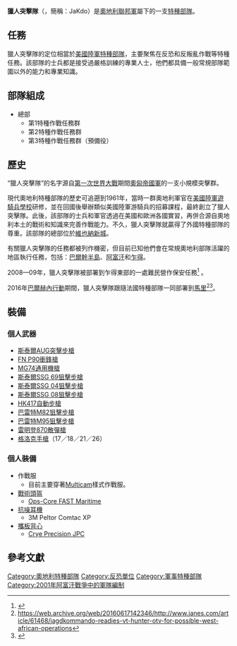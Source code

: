 {{NoteTA
|G1=Military
|G2=Firearms
|G3=Country
|G4=Unit
}}
{{Infobox military unit
| unit_name = 獵人突擊隊
| native_name = Jagdkommando
| image = Jagdkommando Truppenabzeichen.jpg
| image_size = 150
| caption = 部隊徽章
| country = {{flag|Austria}}
| type = [[特種部隊|特種部隊]]
| branch =
| start_date = 1962年
| specialization = [[反恐|反恐]] <br> {{tsl|en|Counter Insurgency|反叛亂}} <br> {{tsl|en|Direct Action|直接行動 (軍事)|直接行動}} <br> {{tsl|en|Special Reconnaissance|特種偵察}} <br> {{tsl|en|Unconventional Warfare|非傳統作戰}} <br> {{tsl|en|Hostage Rescue|人質營救}} <br> 
| command_structure = [[奧地利聯邦軍|奧地利聯邦軍]]
| size = 約400人
| current_commander = 菲利普·塞古爾·卡巴納克上校
| garrison = 奧地利[[維也納新城|維也納新城]]
| nickname = JaKdo
| motto = [[拉丁語|拉丁語]]：''Numquam Retro'' <br>（從不後退）
| colors = 
| march = 
| mascot = 
| battles  =
*{{tsl|en|Kosovo Force|駐科索沃維和部隊}}
*歐盟駐波士尼亞維和部隊
*{{tsl|en|EUFOR Tchad/RCA|歐盟駐乍得／中非共和國維和部隊}}
*[[阿富汗戰爭_(2001年)|2001年阿富汗戰爭]]（[[駐阿富汗國際維和部隊|駐阿富汗國際維和部隊]]／堅決支持；2001年—）
*[[敘利亞|敘利亞]]（{{tsl|en|UNDOF|聯合國停戰觀察員部隊}}，1974—2013年）
*[[馬里|馬里]]（[[巴爾赫內行動|巴爾赫內行動]]，{{tsl|en|European Union Training Mission in Mali|歐盟駐馬里訓練任務}}）
*燧發槍（每年）
| anniversaries = 
| decorations = 
}}

'''獵人突擊隊'''（{{lang-de|Jagdkommando}}，簡稱：JaKdo）是[[奧地利聯邦軍|奧地利聯邦軍]]屬下的一支[[特種部隊|特種部隊]]。

==任務==
獵人突擊隊的定位相當於[[美國陸軍特種部隊|美國陸軍特種部隊]]，主要聚焦在反恐和反叛亂作戰等特種任務。該部隊的士兵都是接受過嚴格訓練的專業人士，他們都具備一般常規部隊範圍以外的能力和專業知識。

==部隊組成==
* 總部
** 第1特種作戰任務群
** 第2特種作戰任務群
** 第3特種作戰任務群（預備役）

==歷史==
“獵人突擊隊”的名字源自[[第一次世界大戰|第一次世界大戰]]期間[[奧匈帝國軍事|奧匈帝國軍]]的一支小規模突擊群。

現代奧地利特種部隊的歷史可追遡到1961年，當時一群奧地利軍官在[[美國陸軍遊騎兵學校|美國陸軍遊騎兵學校]]研修，並在回國後舉辦類似美國陸軍游騎兵的招募課程，最終創立了獵人突擊隊。此後，該部隊的士兵和軍官透過在美國和歐洲各國實習，再併合源自奧地利本土的戰術和知識來完善作戰能力。不久，獵人突擊隊就贏得了外國特種部隊的尊重。該部隊的總部位於[[維也納新城|維也納新城]]。

有關獵人突擊隊的任務都被列作機密，但目前已知他們會在常規奧地利部隊活躍的地區執行任務，包括：[[巴爾幹半島|巴爾幹半島]]、[[阿富汗|阿富汗]]和[[乍得|乍得]]。

2008—09年，獵人突擊隊被部署到乍得東部的一處難民營作保安任務<ref>{{Cite web |url=http://www.doppeladler.com/oebh/tschad.htm |title=2007 - Jagdkommando prepares for Tchad Mission |access-date=2021-03-13 |archive-date=2020-06-28 |archive-url=https://web.archive.org/web/20200628073523/http://www.doppeladler.com/oebh/tschad.htm |dead-url=no }}</ref>
。

2016年[[巴爾赫內行動|巴爾赫內行動]]期間，獵人突擊隊跟隨法國特種部隊一同部署到[[馬里|馬里]]<ref>https://web.archive.org/web/20160617142346/http://www.janes.com/article/61468/jagdkommando-readies-vt-hunter-otv-for-possible-west-african-operations</ref><ref>{{Cite web |url=https://www.sofx.com/2016/06/25/austrian-special-forces-prepare-deployment-mali-defenceweb/ |title=存档副本 |access-date=2021-03-13 |archive-date=2018-06-12 |archive-url=https://web.archive.org/web/20180612151405/https://www.sofx.com/2016/06/25/austrian-special-forces-prepare-deployment-mali-defenceweb/ |dead-url=no }}</ref>。

==裝備==

===個人武器===
* [[斯泰爾AUG突擊步槍|斯泰爾AUG突擊步槍]]
* [[FN_P90衝鋒槍|FN P90衝鋒槍]]
* [[MG74通用機槍|MG74通用機槍]]
* [[斯泰爾SSG_69狙擊步槍|斯泰爾SSG 69狙擊步槍]]
* [[斯泰爾SSG_04狙擊步槍|斯泰爾SSG 04狙擊步槍]]
* [[斯泰爾SSG_08狙擊步槍|斯泰爾SSG 08狙擊步槍]]
* [[HK417自動步槍|HK417自動步槍]]
* [[巴雷特M82狙擊步槍|巴雷特M82狙擊步槍]]
* [[巴雷特M95狙擊步槍|巴雷特M95狙擊步槍]]
* [[雷明登870泵動式霰彈槍|雷明登870散彈槍]]
* [[格洛克手槍|格洛克手槍]]（17／18／21／26）

===個人裝備===
* 作戰服
** 目前主要穿著[[Multicam|Multicam]]樣式作戰服。
* [[戰術頭盔|戰術頭盔]]
** [[未來突擊外殼技術頭盔|Ops-Core FAST Maritime]]
* [[抗噪耳機|抗噪耳機]]
** 3M Peltor Comtac XP
* [[防彈衣|攜板背心]]
** [[可跳傘攜板背心|Crye Precision JPC]]

==參考文獻==
<references/>

[[Category:奧地利特種部隊|Category:奧地利特種部隊]]
[[Category:反恐單位|Category:反恐單位]]
[[Category:軍事特種部隊|Category:軍事特種部隊]]
[[Category:2001年阿富汗戰爭中的軍隊編制|Category:2001年阿富汗戰爭中的軍隊編制]]